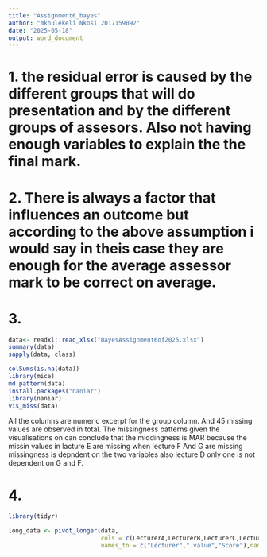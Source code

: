 ```yaml
---
title: "Assignment6_bayes"
author: "mkhulekeli Nkosi 2017159092"
date: "2025-05-18"
output: word_document
---
```


# 1. the residual error is caused by the different  groups that will do presentation and by the different groups of assesors. Also not having enough variables to explain the the final mark.

# 2. There is always a factor that influences an outcome but according to the above assumption i would say in theis case they are enough for the average assessor mark to be correct on average.

# 3. 

```r
data<- readxl::read_xlsx("BayesAssignment6of2025.xlsx")
summary(data)
sapply(data, class)

colSums(is.na(data))
library(mice)
md.pattern(data)
install.packages("naniar")
library(naniar)
vis_miss(data)

```

All the columns are numeric excerpt for the group column. And 45 missing values are observed in total. The missingness patterns given the visualisations on can conclude that the middingness is MAR because the missin values in lacture E are missing when lecture F And G are missing missingness is depndent on the two variables also lecture D only one is not dependent on G and F.

# 4. 
```r
library(tidyr)

long_data <- pivot_longer(data, 
                          cols = c(LecturerA,LecturerB,LecturerC,LecturerD,LecturerE,LecturerF,LecturerG),
                          names_to = c("Lecturer",".value","Score"),names_sep = "_")

```

